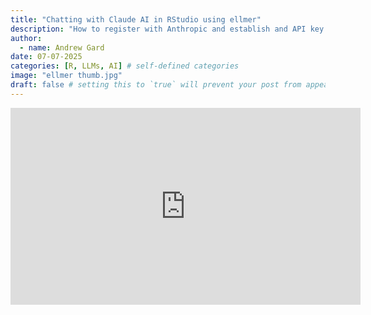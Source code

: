 ```yaml
---
title: "Chatting with Claude AI in RStudio using ellmer"
description: "How to register with Anthropic and establish and API key which RStudio can use to communicate with large language models like Claude"
author:
  - name: Andrew Gard
date: 07-07-2025
categories: [R, LLMs, AI] # self-defined categories
image: "ellmer thumb.jpg"
draft: false # setting this to `true` will prevent your post from appearing on your listing page until you're ready!
---
```


<iframe width="560" height="315" src="https://www.youtube.com/embed/v1hYiuh0Q74?si=QXl2wQk5I_Hk4O3Z" title="YouTube video player" frameborder="0" allow="accelerometer; autoplay; clipboard-write; encrypted-media; gyroscope; picture-in-picture; web-share" referrerpolicy="strict-origin-when-cross-origin" allowfullscreen></iframe>